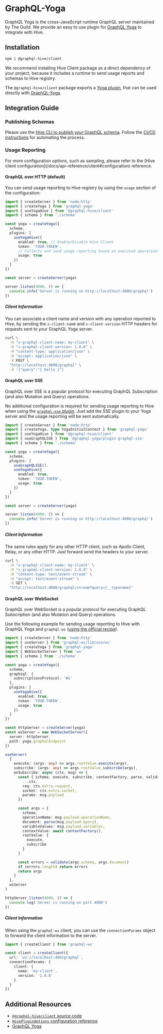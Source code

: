 
# GraphQL-Yoga

GraphQL Yoga is the cross-JavaScript runtime GraphQL server maintained by The Guild. We provide an
easy to use plugin for [GraphQL Yoga](https://the-guild.dev/graphql/yoga-server) to integrate with
Hive.

## Installation

```sh npm2yarn
npm i @graphql-hive/client
```

<Callout type="info">
  We recommend installing Hive Client package as a direct dependency of your project, because it
  includes a runtime to send usage reports and schemas to Hive registry.
</Callout>

The `@graphql-hive/client` package exports a
[Yoga plugin](https://the-guild.dev/graphql/yoga-server/docs/features/envelop-plugins), that can be
used directly with [GraphQL-Yoga](https://the-guild.dev/graphql/yoga-server).

## Integration Guide

### Publishing Schemas

Please use the [Hive CLI to publish your GraphQL schema](../api-reference/cli.mdx#publish-a-schema).
Follow the [CI/CD instructions](./ci-cd.mdx) for automating the process.

### Usage Reporting

<Callout>
  For more configuration options, such as sampling, please refer to the [Hive client
  configuration](/docs/api-reference/client#configuration) reference.
</Callout>

#### GraphQL over HTTP (default)

You can send usage reporting to Hive registry by using the `usage` section of the configuration:

```ts
import { createServer } from 'node:http'
import { createYoga } from 'graphql-yoga'
import { useYogaHive } from '@graphql-hive/client'
import { schema } from './schema'

const yoga = createYoga({
  schema,
  plugins: [
    useYogaHive({
      enabled: true, // Enable/Disable Hive Client
      token: 'YOUR-TOKEN',
      // Collects and send usage reporting based on executed operations
      usage: true
    })
  ]
})

const server = createServer(yoga)

server.listen(4000, () => {
  console.info('Server is running on http://localhost:4000/graphql')
})
```

##### Client Information

You can associate a client name and version with any operation reported to Hive, by sending the
`x-client-nam`e and `x-client-version` HTTP headers for requests sent to your GraphQL Yoga server.

```bash filename="Example HTTP Request with client headers" {2-3}
curl \
  -H "x-graphql-client-name: my-client" \
  -H "x-graphql-client-version: 1.0.0" \
  -H "content-type: application/json" \
  -H "accept: application/json" \
  -X POST \
  "http://localhost:4000/graphql" \
  -d '{"query":"{ hello }"}
```

#### GraphQL over SSE

GraphQL over SSE is a popular protocol for executing GraphQL Subscription (and also Mutation and
Query) operations.

No additional configuration is required for sending usage reporting to Hive when using the
[`graphql-sse` plugin](https://the-guild.dev/graphql/yoga-server/docs/features/subscriptions#single-connection-mode).
Just add the SSE plugin to your Yoga server and the usage reporting will be sent automatically.

```ts filename="SSE HTTP Request Client info" {4,10}
import { createServer } from 'node:http'
import { createYoga, type YogaInitialContext } from 'graphql-yoga'
import { useYogaHive } from '@graphql-hive/client'
import { useGraphQLSSE } from '@graphql-yoga/plugin-graphql-sse'
import { schema } from './schema'

const yoga = createYoga({
  schema,
  plugins: [
    useGraphQLSSE(),
    useYogaHive({
      enabled: true,
      token: 'YOUR-TOKEN',
      usage: true
    })
  ]
})

const server = createServer(yoga)

server.listen(4000, () => {
  console.info('Server is running on http://localhost:4000/graphql')
})
```

##### Client Information

The same rules apply for any other HTTP client, such as Apollo Client, Relay, or any other HTTP.
Just forward send the headers to your server.

```bash filename="SSE HTTP Request with headers" {2-3}
curl \
  -H "x-graphql-client-name: my-client" \
  -H "x-graphql-client-version: 1.0.0" \
  -H "content-type: text/event-stream" \
  -H "accept: text/event-stream" \
  -X GET \
  "http://localhost:4000/graphql/stream?query={__typename}"
```

#### GraphQL over WebSocket

GraphQL over WebSocket is a popular protocol for executing GraphQL Subscription (and also Mutation
and Query) operations.

Use the following example for sending usage reporting to Hive with GraphQL Yoga and `graphql-ws`
([using the official recipe](https://the-guild.dev/graphql/yoga-server/docs/features/subscriptions#graphql-over-websocket-protocol-via-graphql-ws)).

```ts filename="GraphQL Yoga HTTP and WebSocket Setup"
import { createServer } from 'node:http'
import { useServer } from 'graphql-ws/lib/use/ws'
import { createYoga } from 'graphql-yoga'
import { WebSocketServer } from 'ws'
import { schema } from './schema'

const yoga = createYoga({
  schema,
  graphiql: {
    subscriptionsProtocol: 'WS'
  },
  plugins: [
    useYogaHive({
      enabled: true,
      token: 'YOUR-TOKEN',
      usage: true
    })
  ]
})

const httpServer = createServer(yoga)
const wsServer = new WebSocketServer({
  server: httpServer,
  path: yoga.graphqlEndpoint
})

useServer(
  {
    execute: (args: any) => args.rootValue.execute(args),
    subscribe: (args: any) => args.rootValue.subscribe(args),
    onSubscribe: async (ctx, msg) => {
      const { schema, execute, subscribe, contextFactory, parse, validate } = yoga.getEnveloped({
        ...ctx,
        req: ctx.extra.request,
        socket: ctx.extra.socket,
        params: msg.payload
      })

      const args = {
        schema,
        operationName: msg.payload.operationName,
        document: parse(msg.payload.query),
        variableValues: msg.payload.variables,
        contextValue: await contextFactory(),
        rootValue: {
          execute,
          subscribe
        }
      }

      const errors = validate(args.schema, args.document)
      if (errors.length) return errors
      return args
    }
  },
  wsServer
)

httpServer.listen(4000, () => {
  console.log('Server is running on port 4000')
})
```

##### Client Information

When using the `graphql-ws` client, you can use the `connectionParams` object to forward the client
information to the server.

```ts filename="GraphQL over WebSocket client configuration"
import { createClient } from 'graphql-ws'

const client = createClient({
  url: `ws://localhost:400/graphql`,
  connectionParams: {
    client: {
      name: 'my-client',
      version: '1.0.0'
    }
  }
})
```

## Additional Resources

- [`@graphql-hive/client` source code](https://github.com/kamilkisiela/graphql-hive/tree/main/packages/libraries/client)
- [`HivePluginOptions` configuration reference](https://github.com/kamilkisiela/graphql-hive/blob/main/packages/libraries/client/src/internal/types.ts#LL40C29-L40C29)
- [GraphQL Yoga](https://the-guild.dev/graphql/yoga-server)
